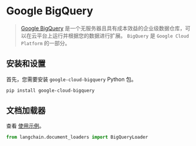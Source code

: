 # Google BigQuery

> [Google BigQuery](https://cloud.google.com/bigquery) 是一个无服务器且具有成本效益的企业级数据仓库，可以在云平台上运行并根据您的数据进行扩展。
`BigQuery` 是 `Google Cloud Platform` 的一部分。

## 安装和设置

首先，您需要安装 `google-cloud-bigquery` Python 包。

```bash
pip install google-cloud-bigquery
```

## 文档加载器

查看 [使用示例](/docs/modules/data_connection/document_loaders/integrations/google_bigquery.html)。

```python
from langchain.document_loaders import BigQueryLoader
```
